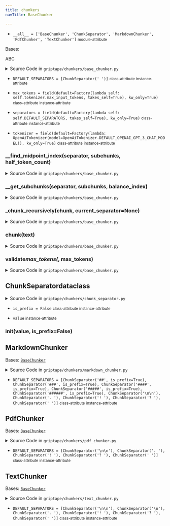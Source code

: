 ```yaml
---
title: chunkers
navTitle: BaseChunker

---
```


-   `__all__ = ['BaseChunker', 'ChunkSeparator', 'MarkdownChunker', 'PdfChunker', 'TextChunker']` <small>module-attribute</small>  <span id="griptape.chunkers.__all__"></span> 

<span id="griptape.chunkers.BaseChunker"></span>

Bases:

<span title="abc.ABC">ABC</span>

<details><summary>Source Code in <code>griptape&#47;chunkers&#47;base_chunker.py</code></summary>

```python
@define
class BaseChunker(ABC):
    DEFAULT_SEPARATORS = [ChunkSeparator(" ")]

    separators: list[ChunkSeparator] = field(
        default=Factory(lambda self: self.DEFAULT_SEPARATORS, takes_self=True),
        kw_only=True,
    )
    tokenizer: BaseTokenizer = field(
        default=Factory(lambda: OpenAiTokenizer(model=OpenAiTokenizer.DEFAULT_OPENAI_GPT_3_CHAT_MODEL)),
        kw_only=True,
    )
    max_tokens: int = field(
        default=Factory(lambda self: self.tokenizer.max_input_tokens, takes_self=True),
        kw_only=True,
    )

    @max_tokens.validator  # pyright: ignore[reportAttributeAccessIssue]
    def validate_max_tokens(self, _: Attribute, max_tokens: int) -> None:
        if max_tokens < 0:
            raise ValueError("max_tokens must be 0 or greater.")

    def chunk(self, text: TextArtifact | ListArtifact | str) -> list[TextArtifact]:
        text_to_chunk = text if isinstance(text, str) else text.to_text()
        reference = None if isinstance(text, str) else text.reference

        return [TextArtifact(c, reference=reference) for c in self._chunk_recursively(text_to_chunk)]

    def _chunk_recursively(self, chunk: str, current_separator: Optional[ChunkSeparator] = None) -> list[str]:
        token_count = self.tokenizer.count_tokens(chunk)
        half_token_count = token_count // 2

        if token_count <= self.max_tokens:
            return [chunk]
        # If a separator is provided, only use separators after it.
        separators = (
            self.separators[self.separators.index(current_separator) :] if current_separator else self.separators
        )

        # Loop through available separators to find the best split.
        for separator in separators:
            # Split the chunk into subchunks using the current separator.
            subchunks = chunk.strip().split(separator.value)

            # We should not operate on the filtered, non-empty subchunks because the joins will be incorrect.
            # However, we only want to process chunks that have multiple non-empty subchunks.
            # Therefore, we use the non-empty subchunks to decide if we should proceed, but we operate on the original subchunks.
            non_empty_subchunks = list(filter(None, subchunks))

            if len(non_empty_subchunks) > 1:
                # Find what combination of subchunks results in the most balanced split of the chunk.
                midpoint_index = self.__find_midpoint_index(separator, subchunks, half_token_count)

                # Create the two subchunks based on the best separator.
                first_subchunk, second_subchunk = self.__get_subchunks(separator, subchunks, midpoint_index)

                # Continue recursively chunking the subchunks.
                first_subchunk_rec = self._chunk_recursively(first_subchunk.strip(), separator)
                second_subchunk_rec = self._chunk_recursively(second_subchunk.strip(), separator)

                # Return the concatenated results of the subchunks if both are non-empty.
                if first_subchunk_rec and second_subchunk_rec:
                    return first_subchunk_rec + second_subchunk_rec
                # If only one subchunk is non-empty, return it.
                if first_subchunk_rec:
                    return first_subchunk_rec
                if second_subchunk_rec:
                    return second_subchunk_rec
                return []
        # If none of the separators result in a balanced split, split the chunk in half.
        midpoint = len(chunk) // 2
        return self._chunk_recursively(chunk[:midpoint]) + self._chunk_recursively(chunk[midpoint:])

    def __get_subchunks(self, separator: ChunkSeparator, subchunks: list[str], balance_index: int) -> tuple[str, str]:
        # Create the two subchunks based on the best separator
        if separator.is_prefix:
            first_subchunk = separator.value.join(subchunks[: balance_index + 1])
            # We need to manually prepend the separator since join doesn't add it to the first element.
            second_subchunk = separator.value + separator.value.join(subchunks[balance_index + 1 :])
        else:
            # We need to manually append the separator since join doesn't add it to the last element.
            first_subchunk = separator.value.join(subchunks[: balance_index + 1]) + separator.value
            second_subchunk = separator.value.join(subchunks[balance_index + 1 :])

        return first_subchunk, second_subchunk

    def __find_midpoint_index(self, separator: ChunkSeparator, subchunks: list[str], half_token_count: int) -> int:
        midpoint_index = -1
        best_midpoint_distance = float("inf")

        for index, _ in enumerate(subchunks):
            subchunk_tokens_count = self.tokenizer.count_tokens(separator.value.join(subchunks[: index + 1]))

            midpoint_distance = abs(subchunk_tokens_count - half_token_count)
            if midpoint_distance < best_midpoint_distance:
                midpoint_index = index
                best_midpoint_distance = midpoint_distance

        return midpoint_index
```

</details>

-   `DEFAULT_SEPARATORS = [ChunkSeparator(' ')]` <small>class-attribute</small> <small>instance-attribute</small>  <span id="griptape.chunkers.BaseChunker.DEFAULT_SEPARATORS"></span> 

-   `max_tokens = field(default=Factory(lambda self: self.tokenizer.max_input_tokens, takes_self=True), kw_only=True)` <small>class-attribute</small> <small>instance-attribute</small>  <span id="griptape.chunkers.BaseChunker.max_tokens"></span> 

-   `separators = field(default=Factory(lambda self: self.DEFAULT_SEPARATORS, takes_self=True), kw_only=True)` <small>class-attribute</small> <small>instance-attribute</small>  <span id="griptape.chunkers.BaseChunker.separators"></span> 

-   `tokenizer = field(default=Factory(lambda: OpenAiTokenizer(model=OpenAiTokenizer.DEFAULT_OPENAI_GPT_3_CHAT_MODEL)), kw_only=True)` <small>class-attribute</small> <small>instance-attribute</small>  <span id="griptape.chunkers.BaseChunker.tokenizer"></span> 

<span id="griptape.chunkers.BaseChunker.__find_midpoint_index"></span>

### \_\_find_midpoint_index(separator, subchunks, half_token_count)

<details><summary>Source Code in <code>griptape&#47;chunkers&#47;base_chunker.py</code></summary>

```python
def __find_midpoint_index(self, separator: ChunkSeparator, subchunks: list[str], half_token_count: int) -> int:
    midpoint_index = -1
    best_midpoint_distance = float("inf")

    for index, _ in enumerate(subchunks):
        subchunk_tokens_count = self.tokenizer.count_tokens(separator.value.join(subchunks[: index + 1]))

        midpoint_distance = abs(subchunk_tokens_count - half_token_count)
        if midpoint_distance < best_midpoint_distance:
            midpoint_index = index
            best_midpoint_distance = midpoint_distance

    return midpoint_index
```

</details>

<span id="griptape.chunkers.BaseChunker.__get_subchunks"></span>

### \_\_get_subchunks(separator, subchunks, balance_index)

<details><summary>Source Code in <code>griptape&#47;chunkers&#47;base_chunker.py</code></summary>

```python
def __get_subchunks(self, separator: ChunkSeparator, subchunks: list[str], balance_index: int) -> tuple[str, str]:
    # Create the two subchunks based on the best separator
    if separator.is_prefix:
        first_subchunk = separator.value.join(subchunks[: balance_index + 1])
        # We need to manually prepend the separator since join doesn't add it to the first element.
        second_subchunk = separator.value + separator.value.join(subchunks[balance_index + 1 :])
    else:
        # We need to manually append the separator since join doesn't add it to the last element.
        first_subchunk = separator.value.join(subchunks[: balance_index + 1]) + separator.value
        second_subchunk = separator.value.join(subchunks[balance_index + 1 :])

    return first_subchunk, second_subchunk
```

</details>

<span id="griptape.chunkers.BaseChunker._chunk_recursively"></span>

### \_chunk_recursively(chunk, current_separator=None)

<details><summary>Source Code in <code>griptape&#47;chunkers&#47;base_chunker.py</code></summary>

```python
def _chunk_recursively(self, chunk: str, current_separator: Optional[ChunkSeparator] = None) -> list[str]:
    token_count = self.tokenizer.count_tokens(chunk)
    half_token_count = token_count // 2

    if token_count <= self.max_tokens:
        return [chunk]
    # If a separator is provided, only use separators after it.
    separators = (
        self.separators[self.separators.index(current_separator) :] if current_separator else self.separators
    )

    # Loop through available separators to find the best split.
    for separator in separators:
        # Split the chunk into subchunks using the current separator.
        subchunks = chunk.strip().split(separator.value)

        # We should not operate on the filtered, non-empty subchunks because the joins will be incorrect.
        # However, we only want to process chunks that have multiple non-empty subchunks.
        # Therefore, we use the non-empty subchunks to decide if we should proceed, but we operate on the original subchunks.
        non_empty_subchunks = list(filter(None, subchunks))

        if len(non_empty_subchunks) > 1:
            # Find what combination of subchunks results in the most balanced split of the chunk.
            midpoint_index = self.__find_midpoint_index(separator, subchunks, half_token_count)

            # Create the two subchunks based on the best separator.
            first_subchunk, second_subchunk = self.__get_subchunks(separator, subchunks, midpoint_index)

            # Continue recursively chunking the subchunks.
            first_subchunk_rec = self._chunk_recursively(first_subchunk.strip(), separator)
            second_subchunk_rec = self._chunk_recursively(second_subchunk.strip(), separator)

            # Return the concatenated results of the subchunks if both are non-empty.
            if first_subchunk_rec and second_subchunk_rec:
                return first_subchunk_rec + second_subchunk_rec
            # If only one subchunk is non-empty, return it.
            if first_subchunk_rec:
                return first_subchunk_rec
            if second_subchunk_rec:
                return second_subchunk_rec
            return []
    # If none of the separators result in a balanced split, split the chunk in half.
    midpoint = len(chunk) // 2
    return self._chunk_recursively(chunk[:midpoint]) + self._chunk_recursively(chunk[midpoint:])
```

</details>

<span id="griptape.chunkers.BaseChunker.chunk"></span>

### chunk(text)

<details><summary>Source Code in <code>griptape&#47;chunkers&#47;base_chunker.py</code></summary>

```python
def chunk(self, text: TextArtifact | ListArtifact | str) -> list[TextArtifact]:
    text_to_chunk = text if isinstance(text, str) else text.to_text()
    reference = None if isinstance(text, str) else text.reference

    return [TextArtifact(c, reference=reference) for c in self._chunk_recursively(text_to_chunk)]
```

</details>

<span id="griptape.chunkers.BaseChunker.validate_max_tokens"></span>

### validate*max_tokens(*, max_tokens)

<details><summary>Source Code in <code>griptape&#47;chunkers&#47;base_chunker.py</code></summary>

```python
@max_tokens.validator  # pyright: ignore[reportAttributeAccessIssue]
def validate_max_tokens(self, _: Attribute, max_tokens: int) -> None:
    if max_tokens < 0:
        raise ValueError("max_tokens must be 0 or greater.")
```

</details>

<span id="griptape.chunkers.ChunkSeparator"></span>

## ChunkSeparatordataclass

<details><summary>Source Code in <code>griptape&#47;chunkers&#47;chunk_separator.py</code></summary>

```python
@dataclass
class ChunkSeparator:
    value: str
    is_prefix: bool = False
```

</details>

-   `is_prefix = False` <small>class-attribute</small> <small>instance-attribute</small>  <span id="griptape.chunkers.ChunkSeparator.is_prefix"></span> 

-   `value` <small>instance-attribute</small>  <span id="griptape.chunkers.ChunkSeparator.value"></span> 

<span id="griptape.chunkers.ChunkSeparator.__init__"></span>

### **init**(value, is_prefix=False)

<span id="griptape.chunkers.MarkdownChunker"></span>

## MarkdownChunker

Bases:
 [`BaseChunker`](./#griptape.chunkers.BaseChunker "BaseChunker (griptape.chunkers.BaseChunker)")

<details><summary>Source Code in <code>griptape&#47;chunkers&#47;markdown_chunker.py</code></summary>

```python
class MarkdownChunker(BaseChunker):
    DEFAULT_SEPARATORS = [
        ChunkSeparator("##", is_prefix=True),
        ChunkSeparator("###", is_prefix=True),
        ChunkSeparator("####", is_prefix=True),
        ChunkSeparator("#####", is_prefix=True),
        ChunkSeparator("######", is_prefix=True),
        ChunkSeparator("\n\n"),
        ChunkSeparator(". "),
        ChunkSeparator("! "),
        ChunkSeparator("? "),
        ChunkSeparator(" "),
    ]
```

</details>

-   `DEFAULT_SEPARATORS = [ChunkSeparator('##', is_prefix=True), ChunkSeparator('###', is_prefix=True), ChunkSeparator('####', is_prefix=True), ChunkSeparator('#####', is_prefix=True), ChunkSeparator('######', is_prefix=True), ChunkSeparator('\n\n'), ChunkSeparator('. '), ChunkSeparator('! '), ChunkSeparator('? '), ChunkSeparator(' ')]` <small>class-attribute</small> <small>instance-attribute</small>  <span id="griptape.chunkers.MarkdownChunker.DEFAULT_SEPARATORS"></span> 

<span id="griptape.chunkers.PdfChunker"></span>

## PdfChunker

Bases:
 [`BaseChunker`](./#griptape.chunkers.BaseChunker "BaseChunker (griptape.chunkers.BaseChunker)")

<details><summary>Source Code in <code>griptape&#47;chunkers&#47;pdf_chunker.py</code></summary>

```python
class PdfChunker(BaseChunker):
    DEFAULT_SEPARATORS = [
        ChunkSeparator("\n\n"),
        ChunkSeparator(". "),
        ChunkSeparator("! "),
        ChunkSeparator("? "),
        ChunkSeparator(" "),
    ]
```

</details>

-   `DEFAULT_SEPARATORS = [ChunkSeparator('\n\n'), ChunkSeparator('. '), ChunkSeparator('! '), ChunkSeparator('? '), ChunkSeparator(' ')]` <small>class-attribute</small> <small>instance-attribute</small>  <span id="griptape.chunkers.PdfChunker.DEFAULT_SEPARATORS"></span> 

<span id="griptape.chunkers.TextChunker"></span>

## TextChunker

Bases:
 [`BaseChunker`](./#griptape.chunkers.BaseChunker "BaseChunker (griptape.chunkers.BaseChunker)")

<details><summary>Source Code in <code>griptape&#47;chunkers&#47;text_chunker.py</code></summary>

```python
class TextChunker(BaseChunker):
    DEFAULT_SEPARATORS = [
        ChunkSeparator("\n\n"),
        ChunkSeparator("\n"),
        ChunkSeparator(". "),
        ChunkSeparator("! "),
        ChunkSeparator("? "),
        ChunkSeparator(" "),
    ]
```

</details>

-   `DEFAULT_SEPARATORS = [ChunkSeparator('\n\n'), ChunkSeparator('\n'), ChunkSeparator('. '), ChunkSeparator('! '), ChunkSeparator('? '), ChunkSeparator(' ')]` <small>class-attribute</small> <small>instance-attribute</small>  <span id="griptape.chunkers.TextChunker.DEFAULT_SEPARATORS"></span> 
